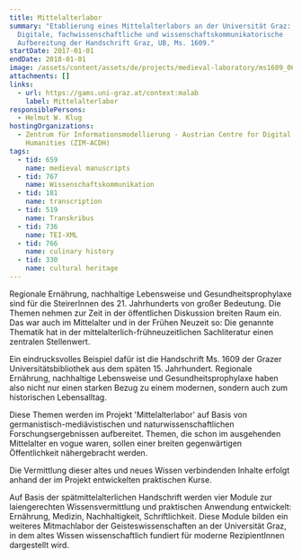 ```yaml
---
title: Mittelalterlabor
summary: "Etablierung eines Mittelalterlabors an der Universität Graz:
  Digitale, fachwissenschaftliche und wissenschaftskommunikatorische
  Aufbereitung der Handschrift Graz, UB, Ms. 1609."
startDate: 2017-01-01
endDate: 2018-01-01
image: /assets/content/assets/de/projects/medieval-laboratory/ms1609_06.jpg
attachments: []
links:
  - url: https://gams.uni-graz.at/context:malab
    label: Mittelalterlabor
responsiblePersons:
  - Helmut W. Klug
hostingOrganizations:
  - Zentrum für Informationsmodellierung - Austrian Centre for Digital
    Humanities (ZIM-ACDH)
tags:
  - tid: 659
    name: medieval manuscripts
  - tid: 767
    name: Wissenschaftskommunikation
  - tid: 181
    name: transcription
  - tid: 519
    name: Transkribus
  - tid: 736
    name: TEI-XML
  - tid: 766
    name: culinary history
  - tid: 330
    name: cultural heritage
---
```

Regionale Ernährung, nachhaltige Lebensweise und Gesundheitsprophylaxe sind für die SteirerInnen des 21. Jahrhunderts von großer Bedeutung. Die Themen nehmen zur Zeit in der öffentlichen Diskussion breiten Raum ein. Das war auch im Mittelalter und in der Frühen Neuzeit so: Die genannte Thematik hat in der mittelalterlich-frühneuzeitlichen Sachliteratur einen zentralen Stellenwert.

Ein eindrucksvolles Beispiel dafür ist die Handschrift Ms. 1609 der Grazer Universitätsbibliothek aus dem späten 15. Jahrhundert. Regionale Ernährung, nachhaltige Lebensweise und Gesundheitsprophylaxe haben also nicht nur einen starken Bezug zu einem modernen, sondern auch zum historischen Lebensalltag.

Diese Themen werden im Projekt 'Mittelalterlabor' auf Basis von germanistisch-mediävistischen und naturwissenschaftlichen Forschungsergebnissen aufbereitet. Themen, die schon im ausgehenden Mittelalter en vogue waren, sollen einer breiten gegenwärtigen Öffentlichkeit nähergebracht werden.

Die Vermittlung dieser altes und neues Wissen verbindenden Inhalte erfolgt anhand der im Projekt entwickelten praktischen Kurse.

Auf Basis der spätmittelalterlichen Handschrift werden vier Module zur laiengerechten Wissensvermittlung und praktischen Anwendung entwickelt: Ernährung, Medizin, Nachhaltigkeit, Schriftlichkeit. Diese Module bilden ein weiteres Mitmachlabor der Geisteswissenschaften an der Universität Graz, in dem altes Wissen wissenschaftlich fundiert für moderne RezipientInnen dargestellt wird.

